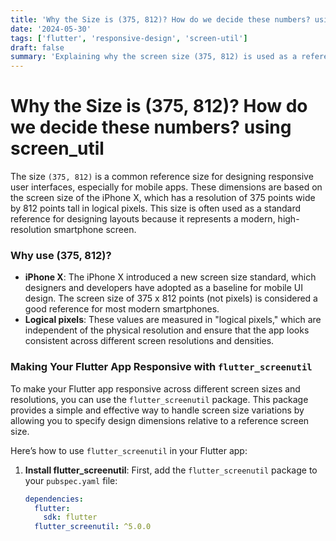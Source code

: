 ```yaml
---
title: 'Why the Size is (375, 812)? How do we decide these numbers? using screen_util'
date: '2024-05-30'
tags: ['flutter', 'responsive-design', 'screen-util']
draft: false
summary: 'Explaining why the screen size (375, 812) is used as a reference and how we use the flutter_screenutil package to make Flutter apps responsive.'
---
```


# Why the Size is (375, 812)? How do we decide these numbers? using screen_util

The size `(375, 812)` is a common reference size for designing responsive user interfaces, especially for mobile apps. These dimensions are based on the screen size of the iPhone X, which has a resolution of 375 points wide by 812 points tall in logical pixels. This size is often used as a standard reference for designing layouts because it represents a modern, high-resolution smartphone screen.

### Why use (375, 812)?

- **iPhone X**: The iPhone X introduced a new screen size standard, which designers and developers have adopted as a baseline for mobile UI design. The screen size of 375 x 812 points (not pixels) is considered a good reference for most modern smartphones.
- **Logical pixels**: These values are measured in "logical pixels," which are independent of the physical resolution and ensure that the app looks consistent across different screen resolutions and densities.

### Making Your Flutter App Responsive with `flutter_screenutil`

To make your Flutter app responsive across different screen sizes and resolutions, you can use the `flutter_screenutil` package. This package provides a simple and effective way to handle screen size variations by allowing you to specify design dimensions relative to a reference screen size.

Here’s how to use `flutter_screenutil` in your Flutter app:

1. **Install flutter_screenutil**: First, add the `flutter_screenutil` package to your `pubspec.yaml` file:

   ```yaml
   dependencies:
     flutter:
       sdk: flutter
     flutter_screenutil: ^5.0.0
   ```
